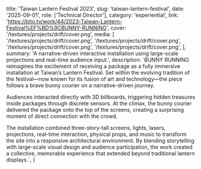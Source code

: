   title: 'Taiwan Lantern Festival 2023',
  slug: 'taiwan-lantern-festival',
  date: '2025-09-01',
  role: ['Technical Director'],
  category: 'experiential',
  link: 'https://bito.tv/work/44/2023-Taiwan-Lantern-Festival%EF%BD%9CBUNNY-RUNNING',
  cover: '/textures/projects/drift/cover.png',
  media: [
    '/textures/projects/drift/cover.png',
    '/textures/projects/drift/cover.png',
    '/textures/projects/drift/cover.png',
    '/textures/projects/drift/cover.png',
  ],
  summary:
    'A narrative-driven interactive installation using large-scale projections and real-time audience input.',
  description: `BUNNY RUNNING reimagines the excitement of receiving a package as a fully immersive installation at Taiwan’s Lantern Festival. Set within the evolving tradition of the festival—now known for its fusion of art and technology—the piece follows a brave bunny courier on a narrative-driven journey.
  
  Audiences interacted directly with 3D billboards, triggering hidden treasures inside packages through discrete sensors. At the climax, the bunny courier delivered the package onto the top of the screens, creating a surprising moment of direct connection with the crowd.
  
  The installation combined three-story-tall screens, lights, lasers, projections, real-time interaction, physical props, and music to transform the site into a responsive architectural environment. By blending storytelling with large-scale visual design and audience participation, the work created a collective, memorable experience that extended beyond traditional lantern displays.`,
}
